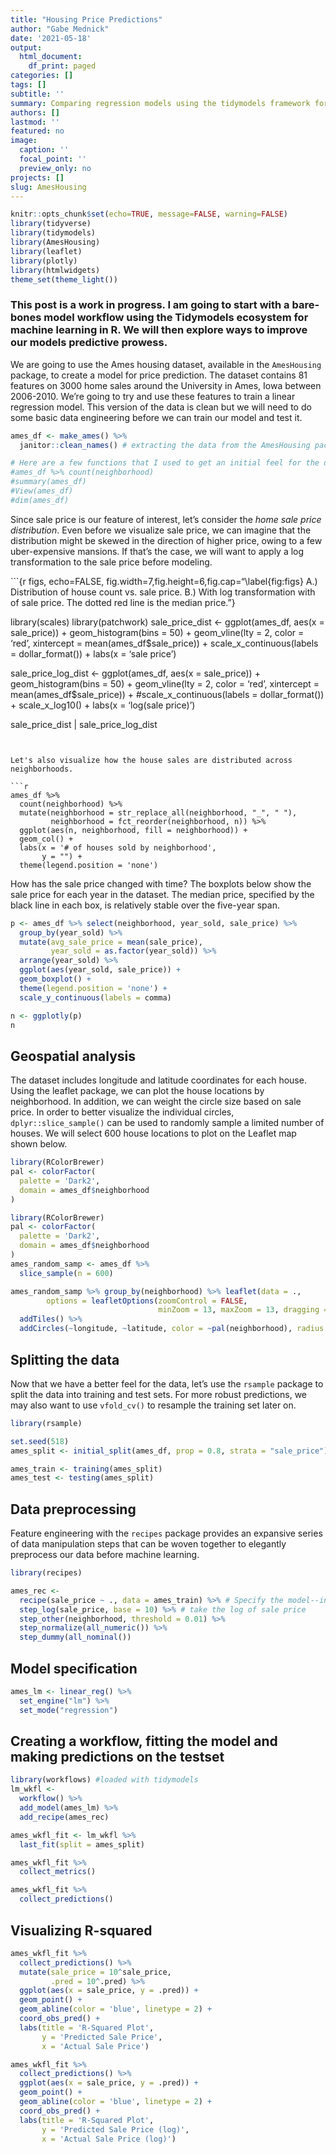 ```yaml
---
title: "Housing Price Predictions"
author: "Gabe Mednick"
date: '2021-05-18'
output:
  html_document:
    df_print: paged
categories: []
tags: []
subtitle: ''
summary: Comparing regression models using the tidymodels framework for machine learning
authors: []
lastmod: ''
featured: no
image:
  caption: ''
  focal_point: ''
  preview_only: no
projects: []
slug: AmesHousing
---
```


```r
knitr::opts_chunk$set(echo=TRUE, message=FALSE, warning=FALSE)
library(tidyverse)
library(tidymodels)
library(AmesHousing)
library(leaflet)
library(plotly)
library(htmlwidgets)
theme_set(theme_light())
```

### This post is a work in progress. I am going to start with a bare-bones model workflow using the Tidymodels ecosystem for machine learning in R. We will then explore ways to improve our models predictive prowess. 

We are going to use the Ames housing dataset, available  in the `AmesHousing` package, to create a model for price prediction. The dataset contains 81 features on 3000 home sales around the University in Ames, Iowa between 2006-2010. We're going to try and use these features to train a linear regression model. This version of the data is clean but we will need to do some basic data engineering before we can train our model and test it. 

```r
ames_df <- make_ames() %>% 
  janitor::clean_names() # extracting the data from the AmesHousing package and converting all column names to lower snace_case

# Here are a few functions that I used to get an initial feel for the dataset
#ames_df %>% count(neighborhood)
#summary(ames_df)
#View(ames_df)
#dim(ames_df)
```

Since sale price is our feature of interest, let's consider the *home sale price distribution*. Even before we visualize sale price, we can imagine that the distribution might be skewed in the direction of higher price, owing to a few uber-expensive mansions. If that's the case, we will want to apply a log transformation to the sale price before modeling. 

```{r figs, echo=FALSE, fig.width=7,fig.height=6,fig.cap="\\label{fig:figs} A.) Distribution of house count vs. sale price. B.) With log transformation with of sale price. The dotted red line is the median price."}

library(scales)
library(patchwork)
sale_price_dist <- ggplot(ames_df, aes(x = sale_price)) + 
  geom_histogram(bins = 50) +
  geom_vline(lty = 2, color = 'red', xintercept = mean(ames_df$sale_price)) +
  scale_x_continuous(labels = dollar_format()) +
  labs(x = 'sale price')

sale_price_log_dist <- ggplot(ames_df, aes(x = sale_price)) + 
  geom_histogram(bins = 50) +
  geom_vline(lty = 2, color = 'red', xintercept = mean(ames_df$sale_price)) +
  #scale_x_continuous(labels = dollar_format())  +
  scale_x_log10() +
  labs(x = 'log(sale price)')

sale_price_dist | sale_price_log_dist 
```


Let's also visualize how the house sales are distributed across neighborhoods.

```r
ames_df %>% 
  count(neighborhood) %>% 
  mutate(neighborhood = str_replace_all(neighborhood, "_", " "),
         neighborhood = fct_reorder(neighborhood, n)) %>% 
  ggplot(aes(n, neighborhood, fill = neighborhood)) +
  geom_col() +
  labs(x = '# of houses sold by neighborhood', 
       y = "") +
  theme(legend.position = 'none')
```

How has the sale price changed with time? The boxplots below show the sale price for each year in the dataset. The median price, specified by the black line in each box, is relatively stable over the five-year span. 

```r
p <- ames_df %>% select(neighborhood, year_sold, sale_price) %>% 
  group_by(year_sold) %>% 
  mutate(avg_sale_price = mean(sale_price),
         year_sold = as.factor(year_sold)) %>% 
  arrange(year_sold) %>% 
  ggplot(aes(year_sold, sale_price)) +
  geom_boxplot() +
  theme(legend.position = 'none') +
  scale_y_continuous(labels = comma)

n <- ggplotly(p)
n
```

## Geospatial analysis

The dataset includes longitude and latitude coordinates for each house. Using the leaflet package, we can plot the house locations by neighborhood. In addition, we can weight the circle size based on sale price. In order to better visualize the individual circles, `dplyr::slice_sample()` can be used to randomly sample a limited number of houses. We will select 600 house locations to plot on the Leaflet map shown below.


```r
library(RColorBrewer)
pal <- colorFactor(
  palette = 'Dark2',
  domain = ames_df$neighborhood
)

library(RColorBrewer)
pal <- colorFactor(
  palette = 'Dark2',
  domain = ames_df$neighborhood
)
ames_random_samp <- ames_df %>% 
  slice_sample(n = 600)

ames_random_samp %>% group_by(neighborhood) %>% leaflet(data = .,
        options = leafletOptions(zoomControl = FALSE,
                                 minZoom = 13, maxZoom = 13, dragging = FALSE)) %>% 
  addTiles() %>%  
  addCircles(~longitude, ~latitude, color = ~pal(neighborhood), radius = 1, weight = ~sale_price*2e-5, opacity = 1)
```

## Splitting the data 

Now that we have a better feel for the data, let's  use the `rsample` package to split the data into training and test sets. For more robust predictions, we may also want to use `vfold_cv()` to resample the training set later on. 

```r
library(rsample)

set.seed(518)
ames_split <- initial_split(ames_df, prop = 0.8, strata = "sale_price") 

ames_train <- training(ames_split)
ames_test <- testing(ames_split)
```

## Data preprocessing

Feature engineering with the `recipes` package provides an expansive series of data manipulation steps that can be woven together to elegantly preprocess our data before machine learning. 

```r
library(recipes) 

ames_rec <- 
  recipe(sale_price ~ ., data = ames_train) %>% # Specify the model--in our case, we are using all variables (.) to predict sale price.
  step_log(sale_price, base = 10) %>% # take the log of sale price
  step_other(neighborhood, threshold = 0.01) %>% 
  step_normalize(all_numeric()) %>% 
  step_dummy(all_nominal())

```

## Model specification

```r
ames_lm <- linear_reg() %>% 
  set_engine("lm") %>% 
  set_mode("regression")
```

## Creating a workflow, fitting the model and making predictions on the testset

```r
library(workflows) #loaded with tidymodels
lm_wkfl <- 
  workflow() %>% 
  add_model(ames_lm) %>% 
  add_recipe(ames_rec)

ames_wkfl_fit <- lm_wkfl %>%
  last_fit(split = ames_split)

ames_wkfl_fit %>%
  collect_metrics()

ames_wkfl_fit %>%
  collect_predictions()

```

## Visualizing R-squared

```r
ames_wkfl_fit %>%
  collect_predictions() %>% 
  mutate(sale_price = 10^sale_price,
         .pred = 10^.pred) %>% 
  ggplot(aes(x = sale_price, y = .pred)) +
  geom_point() +
  geom_abline(color = 'blue', linetype = 2) +
  coord_obs_pred() +
  labs(title = 'R-Squared Plot',
       y = 'Predicted Sale Price',
       x = 'Actual Sale Price')

ames_wkfl_fit %>%
  collect_predictions() %>% 
  ggplot(aes(x = sale_price, y = .pred)) +
  geom_point() +
  geom_abline(color = 'blue', linetype = 2) +
  coord_obs_pred() +
  labs(title = 'R-Squared Plot',
       y = 'Predicted Sale Price (log)',
       x = 'Actual Sale Price (log)')
```


